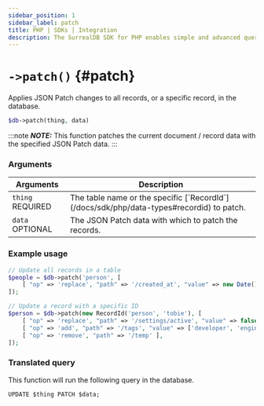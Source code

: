 ```yaml
---
sidebar_position: 1
sidebar_label: patch
title: PHP | SDKs | Integration
description: The SurrealDB SDK for PHP enables simple and advanced querying of a remote or embedded database.
---
```


# `->patch()` {#patch}

Applies JSON Patch changes to all records, or a specific record, in the database.

```php title="Method Syntax"
$db->patch(thing, data)
```

:::note
___NOTE:___ This function patches the current document / record data with the specified JSON Patch data.
:::

### Arguments
<table>
    <thead>
        <tr>
            <th colspan="2" scope="col">Arguments</th>
            <th colspan="2" scope="col">Description</th>
        </tr>
    </thead>
    <tbody>
        <tr>
            <td colspan="2" scope="row" data-label="Arguments">
                <code>thing</code>
                <l className='yellow'>REQUIRED</l>
            </td>
            <td colspan="2" scope="row" data-label="Description">
                The table name or the specific [`RecordId`](/docs/sdk/php/data-types#recordid) to patch.
            </td>
        </tr>
        <tr>
            <td colspan="2" scope="row" data-label="Arguments">
                <code>data</code>
                <l className='grey'>OPTIONAL</l>
            </td>
            <td colspan="2" scope="row" data-label="Description">
                The JSON Patch data with which to patch the records.
            </td>
        </tr>
    </tbody>
</table>

### Example usage
```php
// Update all records in a table
$people = $db->patch('person', [
	[ "op" => 'replace', "path" => '/created_at', "value" => new Date() ],
]);

// Update a record with a specific ID
$person = $db->patch(new RecordId('person', 'tobie'), [
	[ "op" => 'replace', "path" => '/settings/active', "value" => false ],
	[ "op" => 'add', "path" => '/tags', "value" => ['developer', 'engineer'] ],
	[ "op" => 'remove', "path" => '/temp' ],
]);
```

### Translated query
This function will run the following query in the database.

```surql
UPDATE $thing PATCH $data;
```